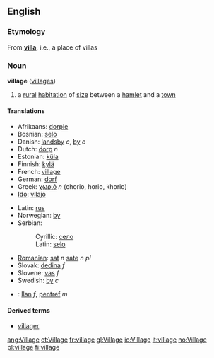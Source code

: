 ==English==

{{rank|cry|step|turning|812|village|quickly|lie|supposed}}

=== Etymology ===
From '''[[villa]]''', i.e., a place of villas

=== Noun ===
{{wikipedia}}
'''village''' ([[villages]])

# a [[rural]] [[habitation]] of [[size]] between a [[hamlet]] and a [[town]]

==== Translations ====
{{top}}
*Afrikaans: [[dorpie]]
*Bosnian: [[selo]] {{n}}
*Danish: [[landsby]] ''c'', [[by]] ''c''<!-- i thought "by" was only for town/city -->
*Dutch: [[dorp]] ''n''
*Estonian: [[küla]]
*Finnish: [[kylä]]
*French: [[village]]
*German: [[dorf]]
*Greek: [[χωριό]] ''n'' (chorio, horio, khorio)
*[[Ido]]: [[vilajo]]
{{mid}}
*Latin: [[rus]]
*Norwegian: [[by]]
*Serbian:
*:Cyrillic: [[село]] {{n}}
*:Latin: [[selo#Serbian|selo]] {{n}}
*[[Romanian]]: [[sat]] ''n'' [[sate]] ''n pl''
*Slovak: [[dedina#Slovak|dedina]] ''f''
*Slovene: [[vas]] ''f''
*Swedish: [[by]] ''c''
*{{cy}}: [[llan]] ''f'', [[pentref]] ''m''
{{bottom}}

==== Derived terms====
* [[villager]]

[[ang:Village]]
[[et:Village]]
[[fr:village]]
[[gl:Village]]
[[io:Village]]
[[it:village]]
[[no:Village]]
[[pl:village]]
[[fi:village]]